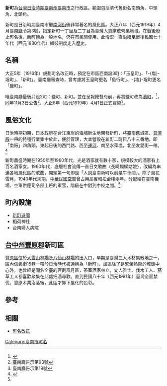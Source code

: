 {{japanese|japanese=新町|kana=しんまち|romaji=Shinmachi}}
'''新町'''為[[台灣日治時期|台灣日治時期]][[臺南州|臺南州]][[臺南市|臺南市]]之行政區。範圍包括清代舊街名南頭角、中頭角、北頭角。

新町是日治時期臺南市繼[[南河街|南河街]]後非常著名的風化區。大正八年（西元1919年）4月[[臺南廳|臺南廳]]令第3號，指定新町一丁目及二丁目為臺灣人貸座敷營業地域。在戰後廢止町名後，新町轉為一般地名，仍在市民間使用，此情況一直沿續至戰後民國七十年代（西元1980年代）娼妓制度走入歷史。

== 名稱 ==
大正5年（1916年）規劃町名改正時，預定在市區西南設3町：「玉皇町」、「-{塩}-埕町」、「新町」。臺南廳審查時，曾考慮將玉皇町更名「魚行町」、-{塩}-埕町更名「鹽町」。

唯臺南廳最後只設2町：鹽町、新町。並在呈報總督府前，再將鹽町改為[[濱町|濱町]]，<ref>{{cite journal zh| author =黃偉嘉 | authorlink= | coauthors= | date=2015-03| title=從《臺南廳公文書》再探臺南市町名改正 | journal=臺灣文獻 | volume=66 | issue=1 | pages=161-180 | id= | url= https://www.th.gov.tw/new_site/05publish/03publishquery/02journal/01download.php?COLLECNUM=401066104 | accessdate= | quote= }}
</ref>，同年11月3日公告<ref>臺南廳告示第93號</ref>、大正8年（西元1919年）4月1日正式實施<ref>臺南廳告示第19號</ref>。

== 風俗文化 ==
日治時期初期，日本政府在台江東岸的海埔新生地開發新町，將臺南舊城區、[[普濟殿|普濟殿]]一帶的特種行業集中於此，便於管理，大本營設在新町二町目八十三番地。即「南廠」四角頭，東起日後的西門路、西至[[臺南運河|運河]]、南至水萍塭，北至友愛街一帶。<ref name=一二台南>{{cite book |author=[[吳昭明|吳昭明]]著|title=《一二台南》 |date=2007年9月出版 |publisher=東門美術館 |location=臺南市 |isbn= 978-986-81017-9-1}}</ref>{{rp|89}}

新町鼎盛時期在1950年至1960年代，光是酒家就有數十家，規模較大的酒家有上百名酒家女。1960年代，底層社會流傳一首日文歌曲〈長崎蝴蝶姑娘〉，改編為串連各地風化區的歌曲，開頭第一句即是「人說臺南新町以前是牛車間」。除了風花雪月，1940年代末期，[[中華民國空軍|中華民國空軍]]曾占用高賓和松金樓兩年。分配給在臺南機場、空軍供應司令部上班的軍官，階級在中尉到中校之間。<ref name=一二台南></ref>{{rp|88-89}}

==町內設施==
*[[新町遊廓|新町遊廓]]
*稻荷神社
*台南婦人病院

==[[台中州|台中州]][[豐原郡_(台灣)|豐原郡]]新町區==
[[豐原區|豐原區]]位於[[大雪山林場|大雪山林場]]及[[八仙山林場|八仙山林場]]的出入口，早期是臺灣三大木材集散地之一，區內信義街15巷一帶於[[台灣日治時期|日治時代]]被通稱為「新町」。該區除了是繁榮熱鬧的城鎮中心外，也曾經是聞名全臺的官劃風月區，茶室酒家林立。文人雅士、伐木工人、菸草工人都喜歡聚集在此處把酒尋歡。直到民國八十年（西元1991年）臺灣全面禁伐、豐原木業沒落後，此區才卸下風化的色彩。

==參考==
<references />
==相關==
*[[町名改正|町名改正]]

{{臺南市舊町名}}

[[Category:臺南市町名|Category:臺南市町名]]